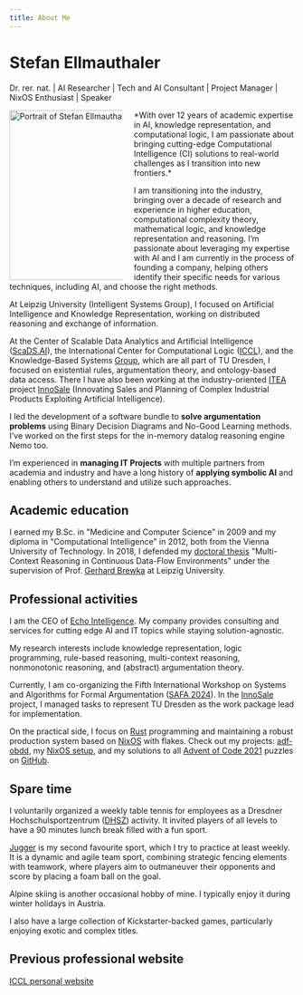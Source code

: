 ```yaml
---
title: About Me
---
```


# Stefan Ellmauthaler

Dr. rer. nat. | AI Researcher | Tech and AI Consultant | Project Manager |  NixOS Enthusiast | Speaker

<Image align="left" src={stel}  width="300" quality="max" style="max-width:200px; float:left; margin-right:20px" alt="Portrait of Stefan Ellmauthaler" loading="eager" />
*With over 12 years of academic expertise in AI, knowledge representation, and computational logic, I am passionate about bringing cutting-edge Computational Intelligence (CI) solutions to real-world challenges as I transition into new frontiers.*

I am transitioning into the industry, bringing over a decade of research and experience in higher education, computational complexity theory, mathematical logic, and knowledge representation and reasoning. I’m passionate about leveraging my expertise with AI and I am currently in the process of founding a company, helping others identify their specific needs for various techniques, including AI, and choose the right methods.

At Leipzig University (Intelligent Systems Group), I focused on Artificial Intelligence and Knowledge Representation, working on distributed reasoning and exchange of information.

At the Center of Scalable Data Analytics and Artificial Intelligence ([ScaDS.AI](https://scads.ai)), the International Center for Computational Logic ([ICCL](https://iccl.inf.tu-dresden.de)), and the Knowledge-Based Systems [Group](https://iccl.inf.tu-dresden.de/web/Wissensbasierte_Systeme/en), which are all part of TU Dresden, I focused on existential rules, argumentation theory, and ontology-based data access. There I have also been working at the industry-oriented [ITEA](https://itea4.org/) project [InnoSale](https://www.innosale.eu/consortium/) (Innovating Sales and Planning of Complex Industrial Products Exploiting Artificial Intelligence).

I led the development of a software bundle to **solve argumentation problems** using Binary Decision Diagrams and No-Good Learning methods. I’ve worked on the first steps for the in-memory datalog reasoning engine Nemo too.

I’m experienced in **managing IT Projects** with multiple partners from academia and industry and have a long history of **applying symbolic AI** and enabling others to understand and utilize such approaches.

## Academic education

I earned my B.Sc. in "Medicine and Computer Science" in 2009 and my diploma in "Computational Intelligence" in 2012, both from the Vienna University of Technology. In 2018, I defended my [doctoral thesis](http://nbn-resolving.de/urn:nbn:de:bsz:15-qucosa2-214577) "Multi-Context Reasoning in Continuous Data-Flow Environments" under the supervision of Prof. [Gerhard Brewka](http://www.informatik.uni-leipzig.de/~brewka/) at Leipzig University.


## Professional activities
I am the CEO of [Echo Intelligence](https://www.echo-intelligence.at). My company provides consulting and services for cutting edge AI and IT topics while staying solution-agnostic.

My research interests include knowledge representation, logic programming, rule-based reasoning, multi-context reasoning, nonmonotonic reasoning, and (abstract) argumentation theory.

Currently, I am co-organizing the Fifth International Workshop on Systems and Algorithms for Formal Argumentation ([SAFA 2024](http://safa2024.argumentationcompetition.org/)). In the [InnoSale](https://www.innosale.eu/consortium/) project, I managed tasks to represent TU Dresden as the work package lead for implementation.

On the practical side, I focus on [Rust](https://rust-lang.org) programming and maintaining a robust production system based on [NixOS](https://nixos.org) with flakes. Check out my projects: [adf-obdd](https://stefan.ellmauthaler.net/adf-obdd/), my [NixOS setup](https://github.com/ellmau/nixos), and my solutions to all [Advent of Code 2021](https://adventofcode.com/2021) puzzles on [GitHub](https://github.com/ellmau/adventofcode).

## Spare time
I voluntarily organized a weekly table tennis for employees as a Dresdner Hochschulsportzentrum ([DHSZ](https://tu-dresden.de/dhsz)) activity.
It invited players of all levels to have a 90 minutes lunch break filled with a fun sport.

[Jugger](https://jugger.org) is my second favourite sport, which I try to practice at least weekly.
It is a dynamic and agile team sport, combining strategic fencing elements with teamwork, where players aim to outmaneuver their opponents and score by placing a foam ball on the goal.

Alpine skiing is another occasional hobby of mine. I typically enjoy it during winter holidays in Austria.

I also have a large collection of Kickstarter-backed games, particularly enjoying exotic and complex titles.

## Previous professional website
[ICCL personal website](https://iccl.inf.tu-dresden.de/web/Stefan_Ellmauthaler)
